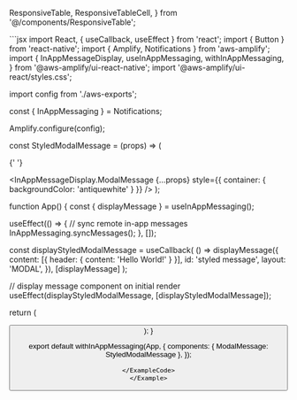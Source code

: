   ResponsiveTable,
  ResponsiveTableCell,
} from '@/components/ResponsiveTable';

<Example>
<ExampleCode>
```jsx
import React, { useCallback, useEffect } from 'react';
import { Button } from 'react-native';
import { Amplify, Notifications } from 'aws-amplify';
import {
  InAppMessageDisplay,
  useInAppMessaging,
  withInAppMessaging,
} from '@aws-amplify/ui-react-native';
import '@aws-amplify/ui-react/styles.css';

import config from './aws-exports';

const { InAppMessaging } = Notifications;

Amplify.configure(config);

const StyledModalMessage = (props) => (

{' '}

<InAppMessageDisplay.ModalMessage
  {...props}
  style={{ container: { backgroundColor: 'antiquewhite' } }}
/>
);

function App() {
const { displayMessage } = useInAppMessaging();

useEffect(() => {
// sync remote in-app messages
InAppMessaging.syncMessages();
}, []);

const displayStyledModalMessage = useCallback(
() =>
displayMessage({
content: [{ header: { content: 'Hello World!' } }],
id: 'styled message',
layout: 'MODAL',
}),
[displayMessage]
);

// display message component on initial render
useEffect(displayStyledModalMessage, [displayStyledModalMessage]);

return (

<Button
  onPress={displayStyledModalMessage}
  title="Display Custom Modal Message"
/>
); }

export default withInAppMessaging(App, {
  components: { ModalMessage: StyledModalMessage },
});
```
</ExampleCode>
</Example>
